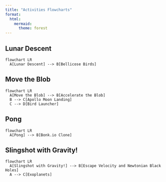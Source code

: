 ```yaml
---
title: "Activities Flowcharts"
format:
  html:
    mermaid:
      theme: forest
---
```


## Lunar Descent
```mermaid
flowchart LR
  A[Lunar Descent] --> B[Bellicose Birds]
```

## Move the Blob
```mermaid
flowchart LR
  A[Move the Blob] --> B[Accelerate the Blob]
  B --> C[Apollo Moon Landing]
  C --> D[Bird Launcher]
```

## Pong
```mermaid
flowchart LR
  A[Pong] --> B[Bonk.io Clone]
```

## Slingshot with Gravity!
```mermaid
flowchart LR
  A[Slingshot with Gravity!] --> B[Escape Velocity and Newtonian Black Holes]
  A --> C[Exoplanets]
```